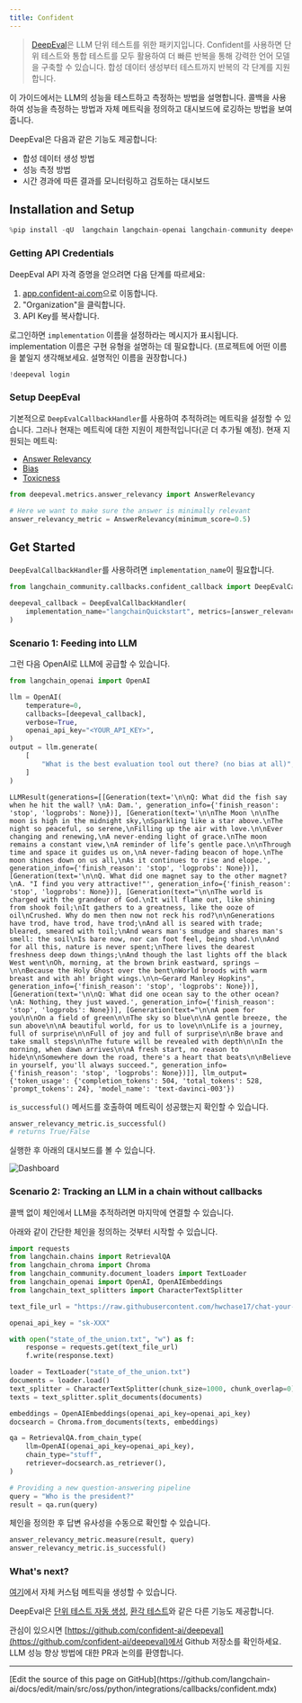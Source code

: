 ```yaml
---
title: Confident
---
```


>[DeepEval](https://confident-ai.com)은 LLM 단위 테스트를 위한 패키지입니다.
> Confident를 사용하면 단위 테스트와 통합 테스트를 모두 활용하여 더 빠른 반복을 통해 강력한 언어 모델을 구축할 수 있습니다. 합성 데이터 생성부터 테스트까지 반복의 각 단계를 지원합니다.

이 가이드에서는 LLM의 성능을 테스트하고 측정하는 방법을 설명합니다. 콜백을 사용하여 성능을 측정하는 방법과 자체 메트릭을 정의하고 대시보드에 로깅하는 방법을 보여줍니다.

DeepEval은 다음과 같은 기능도 제공합니다:

- 합성 데이터 생성 방법
- 성능 측정 방법
- 시간 경과에 따른 결과를 모니터링하고 검토하는 대시보드

## Installation and Setup

```python
%pip install -qU  langchain langchain-openai langchain-community deepeval langchain-chroma
```

### Getting API Credentials

DeepEval API 자격 증명을 얻으려면 다음 단계를 따르세요:

1. [app.confident-ai.com](https://app.confident-ai.com)으로 이동합니다.
2. "Organization"을 클릭합니다.
3. API Key를 복사합니다.

로그인하면 `implementation` 이름을 설정하라는 메시지가 표시됩니다. implementation 이름은 구현 유형을 설명하는 데 필요합니다. (프로젝트에 어떤 이름을 붙일지 생각해보세요. 설명적인 이름을 권장합니다.)

```python
!deepeval login
```

### Setup DeepEval

기본적으로 `DeepEvalCallbackHandler`를 사용하여 추적하려는 메트릭을 설정할 수 있습니다. 그러나 현재는 메트릭에 대한 지원이 제한적입니다(곧 더 추가될 예정). 현재 지원되는 메트릭:

- [Answer Relevancy](https://docs.confident-ai.com/docs/measuring_llm_performance/answer_relevancy)
- [Bias](https://docs.confident-ai.com/docs/measuring_llm_performance/debias)
- [Toxicness](https://docs.confident-ai.com/docs/measuring_llm_performance/non_toxic)

```python
from deepeval.metrics.answer_relevancy import AnswerRelevancy

# Here we want to make sure the answer is minimally relevant
answer_relevancy_metric = AnswerRelevancy(minimum_score=0.5)
```

## Get Started

`DeepEvalCallbackHandler`를 사용하려면 `implementation_name`이 필요합니다.

```python
from langchain_community.callbacks.confident_callback import DeepEvalCallbackHandler

deepeval_callback = DeepEvalCallbackHandler(
    implementation_name="langchainQuickstart", metrics=[answer_relevancy_metric]
)
```

### Scenario 1: Feeding into LLM

그런 다음 OpenAI로 LLM에 공급할 수 있습니다.

```python
from langchain_openai import OpenAI

llm = OpenAI(
    temperature=0,
    callbacks=[deepeval_callback],
    verbose=True,
    openai_api_key="<YOUR_API_KEY>",
)
output = llm.generate(
    [
        "What is the best evaluation tool out there? (no bias at all)",
    ]
)
```

```output
LLMResult(generations=[[Generation(text='\n\nQ: What did the fish say when he hit the wall? \nA: Dam.', generation_info={'finish_reason': 'stop', 'logprobs': None})], [Generation(text='\n\nThe Moon \n\nThe moon is high in the midnight sky,\nSparkling like a star above.\nThe night so peaceful, so serene,\nFilling up the air with love.\n\nEver changing and renewing,\nA never-ending light of grace.\nThe moon remains a constant view,\nA reminder of life’s gentle pace.\n\nThrough time and space it guides us on,\nA never-fading beacon of hope.\nThe moon shines down on us all,\nAs it continues to rise and elope.', generation_info={'finish_reason': 'stop', 'logprobs': None})], [Generation(text='\n\nQ. What did one magnet say to the other magnet?\nA. "I find you very attractive!"', generation_info={'finish_reason': 'stop', 'logprobs': None})], [Generation(text="\n\nThe world is charged with the grandeur of God.\nIt will flame out, like shining from shook foil;\nIt gathers to a greatness, like the ooze of oil\nCrushed. Why do men then now not reck his rod?\n\nGenerations have trod, have trod, have trod;\nAnd all is seared with trade; bleared, smeared with toil;\nAnd wears man's smudge and shares man's smell: the soil\nIs bare now, nor can foot feel, being shod.\n\nAnd for all this, nature is never spent;\nThere lives the dearest freshness deep down things;\nAnd though the last lights off the black West went\nOh, morning, at the brown brink eastward, springs —\n\nBecause the Holy Ghost over the bent\nWorld broods with warm breast and with ah! bright wings.\n\n~Gerard Manley Hopkins", generation_info={'finish_reason': 'stop', 'logprobs': None})], [Generation(text='\n\nQ: What did one ocean say to the other ocean?\nA: Nothing, they just waved.', generation_info={'finish_reason': 'stop', 'logprobs': None})], [Generation(text="\n\nA poem for you\n\nOn a field of green\n\nThe sky so blue\n\nA gentle breeze, the sun above\n\nA beautiful world, for us to love\n\nLife is a journey, full of surprise\n\nFull of joy and full of surprise\n\nBe brave and take small steps\n\nThe future will be revealed with depth\n\nIn the morning, when dawn arrives\n\nA fresh start, no reason to hide\n\nSomewhere down the road, there's a heart that beats\n\nBelieve in yourself, you'll always succeed.", generation_info={'finish_reason': 'stop', 'logprobs': None})]], llm_output={'token_usage': {'completion_tokens': 504, 'total_tokens': 528, 'prompt_tokens': 24}, 'model_name': 'text-davinci-003'})
```

`is_successful()` 메서드를 호출하여 메트릭이 성공했는지 확인할 수 있습니다.

```python
answer_relevancy_metric.is_successful()
# returns True/False
```

실행한 후 아래의 대시보드를 볼 수 있습니다.

![Dashboard](https://docs.confident-ai.com/assets/images/dashboard-screenshot-b02db73008213a211b1158ff052d969e.png)

### Scenario 2: Tracking an LLM in a chain without callbacks

콜백 없이 체인에서 LLM을 추적하려면 마지막에 연결할 수 있습니다.

아래와 같이 간단한 체인을 정의하는 것부터 시작할 수 있습니다.

```python
import requests
from langchain.chains import RetrievalQA
from langchain_chroma import Chroma
from langchain_community.document_loaders import TextLoader
from langchain_openai import OpenAI, OpenAIEmbeddings
from langchain_text_splitters import CharacterTextSplitter

text_file_url = "https://raw.githubusercontent.com/hwchase17/chat-your-data/master/state_of_the_union.txt"

openai_api_key = "sk-XXX"

with open("state_of_the_union.txt", "w") as f:
    response = requests.get(text_file_url)
    f.write(response.text)

loader = TextLoader("state_of_the_union.txt")
documents = loader.load()
text_splitter = CharacterTextSplitter(chunk_size=1000, chunk_overlap=0)
texts = text_splitter.split_documents(documents)

embeddings = OpenAIEmbeddings(openai_api_key=openai_api_key)
docsearch = Chroma.from_documents(texts, embeddings)

qa = RetrievalQA.from_chain_type(
    llm=OpenAI(openai_api_key=openai_api_key),
    chain_type="stuff",
    retriever=docsearch.as_retriever(),
)

# Providing a new question-answering pipeline
query = "Who is the president?"
result = qa.run(query)
```

체인을 정의한 후 답변 유사성을 수동으로 확인할 수 있습니다.

```python
answer_relevancy_metric.measure(result, query)
answer_relevancy_metric.is_successful()
```

### What's next?

[여기](https://docs.confident-ai.com/docs/quickstart/custom-metrics)에서 자체 커스텀 메트릭을 생성할 수 있습니다.

DeepEval은 [단위 테스트 자동 생성](https://docs.confident-ai.com/docs/quickstart/synthetic-data-creation), [환각 테스트](https://docs.confident-ai.com/docs/measuring_llm_performance/factual_consistency)와 같은 다른 기능도 제공합니다.

관심이 있으시면 [https://github.com/confident-ai/deepeval](https://github.com/confident-ai/deepeval)에서 Github 저장소를 확인하세요. LLM 성능 향상 방법에 대한 PR과 논의를 환영합니다.

---

<Callout icon="pen-to-square" iconType="regular">
  [Edit the source of this page on GitHub](https://github.com/langchain-ai/docs/edit/main/src/oss/python/integrations/callbacks/confident.mdx)
</Callout>
